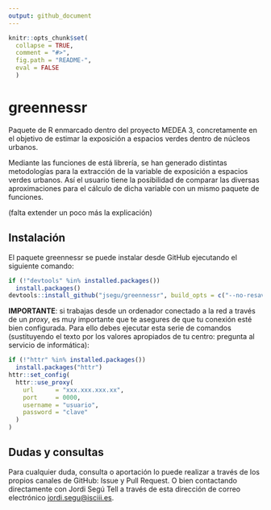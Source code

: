 ```yaml
---
output: github_document
---
```


```r
knitr::opts_chunk$set(
  collapse = TRUE,
  comment = "#>",
  fig.path = "README-",
  eval = FALSE
  )
```

# greennessr

Paquete de R enmarcado dentro del proyecto MEDEA 3, concretamente en el objetivo de estimar la exposición a espacios verdes dentro de núcleos urbanos. 

Mediante las funciones de está librería, se han generado distintas metodologías para la extracción de la variable de exposición a espacios verdes urbanos. Así el usuario tiene la posibilidad de comparar las diversas aproximaciones para el cálculo de dicha variable con un mismo paquete de funciones. 

(falta extender un poco más la explicación)


## Instalación

El paquete greennessr se puede instalar desde GitHub ejecutando el siguiente comando: 
```r
if (!"devtools" %in% installed.packages())
  install.packages()
devtools::install_github("jsegu/greennessr", build_opts = c("--no-resave-data", "--no-manual"))
```

**IMPORTANTE**: si trabajas desde un ordenador conectado a la red a través de un *proxy*, es muy importante que te asegures de que tu conexión esté bien configurada. Para ello debes ejecutar esta serie de comandos (sustituyendo el texto por los valores apropiados de tu centro: pregunta al servicio de informática):
```r
if (!"httr" %in% installed.packages())
  install.packages("httr")
httr::set_config(
  httr::use_proxy(
    url      = "xxx.xxx.xxx.xx",
    port     = 0000,
    username = "usuario",
    password = "clave"
  )
)
```


## Dudas y consultas

Para cualquier duda, consulta o aportación lo puede realizar a través de los propios canales de GitHub: Issue y Pull Request. O bien contactando directamente con Jordi Segú Tell a través de esta dirección de correo electrónico <jordi.segu@isciii.es>.
